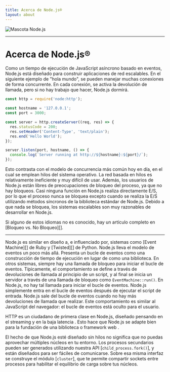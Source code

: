 ```yaml
---
title: Acerca de Node.js®️
layout: about
---
```


<div className="centro de justificación artículos my-4 flex">
  <img
    alt="Mascota Node.js"
    src="/static/images/node-mascot.svg"
    className="w-[100px]"
  />
</div>

---

# Acerca de Node.js®️

Como un tiempo de ejecución de JavaScript asíncrono basado en eventos, Node.js está diseñado para construir aplicaciones de red escalables. En el siguiente ejemplo de "hola mundo", se pueden manejar muchas conexiones de forma concurrente. En cada conexión, se activa la devolución de llamada, pero si no hay trabajo que hacer, Node.js dormirá.

```js
const http = require('node:http');

const hostname = '127.0.0.1';
const port = 3000;

const server = http.createServer((req, res) => {
  res.statusCode = 200;
  res.setHeader('Content-Type', 'text/plain');
  res.end('Hello World');
});

server.listen(port, hostname, () => {
  console.log(`Server running at http://${hostname}:${port}/`);
});
```

Esto contrasta con el modelo de concurrencia más común hoy en día, en el cual se emplean hilos del sistema operativo. La red basada en hilos es relativamente ineficiente y muy difícil de usar. Además, los usuarios de Node.js están libres de preocupaciones de bloqueo del proceso, ya que no hay bloqueos. Casi ninguna función en Node.js realiza directamente E/S, por lo que el proceso nunca se bloquea excepto cuando se realiza la E/S utilizando métodos síncronos de la biblioteca estándar de Node.js. Debido a que nada se bloquea, los sistemas escalables son muy razonables de desarrollar en Node.js.

Si alguno de estos idiomas no es conocido, hay un artículo completo en
\[Bloqueo vs. No Bloqueo]\[].

---

Node.js es similar en diseño a, e influenciado por, sistemas como \[Event Machine]\[] de Ruby y \[Twisted]\[] de Python. Node.js lleva el modelo de eventos un poco más allá. Presenta un bucle de eventos como una construcción de tiempo de ejecución en lugar de como una biblioteca. En otros sistemas, siempre hay una llamada de bloqueo para iniciar el bucle de eventos. Típicamente, el comportamiento se define a través de devoluciones de llamada al principio de un script, y al final se inicia un servidor a través de una llamada de bloqueo como `EventMachine::run()`. En Node.js, no hay tal llamada para iniciar el bucle de eventos. Node.js simplemente entra en el bucle de eventos después de ejecutar el script de entrada. Node.js sale del bucle de eventos cuando no hay más devoluciones de llamada que realizar. Este comportamiento es similar al JavaScript del navegador: el bucle de eventos está oculto para el usuario.

HTTP es un ciudadano de primera clase en Node.js, diseñado pensando en el streaming y en la baja latencia
. Esto hace que Node.js se adapte bien para la fundación de una biblioteca o framework web
.

El hecho de que Node.js esté diseñado sin hilos no significa que no puedas aprovechar múltiples núcleos en tu entorno. Los procesos secundarios pueden ser generados utilizando nuestra API \[`child_process.fork()`], y están diseñados para ser fáciles de comunicarse. Sobre esa misma interfaz se construye el módulo \[`cluster`], que te permite compartir sockets entre procesos para habilitar el equilibrio de carga sobre tus núcleos.

[bloqueando vs. no bloqueo]: /learn/asynchronous-work/overview-of-blocking-vs-non-blocking
[`child_process.fork()`]: https://nodejs.org/api/child_process.html
[`cluster`]: https://nodejs.org/api/cluster.html
[máquina de eventos]: https://github.com/eventmachine/eventmachine
[retorcido]: https://twistedmatrix.com/trac/
